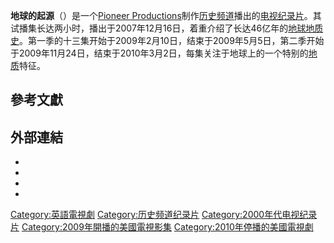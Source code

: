 {{Infobox television
| show_name          = How the Earth Was Made
| image              = [[File:htewm.jpg|230px]]
| genre              = [[紀錄片|紀錄片]]
| narrated           = Corey Johnson<br />Jonathan Keeble
| composer           = [[Tim_Garland|Tim Garland]]
| country            = 美国
| language           = 英语
| num_seasons        = 2
| num_episodes       = 26 + 1试播集
| executive_producer = Stuart Carter<br />Stephen Marsh<br />Susan Werbe
| runtime            = 45 分钟
| company            = [[Pioneer_Productions|Pioneer Productions]]
| distributor        = [[A+E電視網|A+E電視網]]
| channel            = [[历史频道|历史频道]]
| first_aired        = {{start date|2009|2|10}}
| last_aired         = {{end date|2010|3|2}}
| website            = https://web.archive.org/web/20091028002815/http://www.history.com/content/how-the-earth-was-made
| production_website = http://www.pioneertv.com/
}}
'''地球的起源'''（{{lang-en|''How the Earth Was Made''}}）是一个[[Pioneer_Productions|Pioneer Productions]]制作[[历史频道|历史频道]]播出的[[电视节目|电视]][[纪录片|纪录片]]。其试播集长达两小时，播出于2007年12月16日，着重介绍了长达46亿年的[[地球地质史|地球地质史]]。第一季的十三集开始于2009年2月10日，结束于2009年5月5日，第二季开始于2009年11月24日，结束于2010年3月2日，每集关注于地球上的一个特别的[[地质学|地质]]特征。

==參考文獻==
{{reflist|2}}
==外部連結==
* {{official website|http://www.history.com/content/how-the-earth-was-made}}
* {{imdb title|1267170|How the Earth Was Made|(2007 special)}}
* {{imdb title|1591535|How the Earth Was Made|(series)}}
* {{cite news|title=Little-Known Island Focus of Documentary|url=http://www.theoaklandpress.com/articles/2009/01/05/news/doc4961df1b72268095858439.txt|first=Bob|last=Gross|date=January 5, 2009|accessdate=November 9, 2009|work=[[The_Oakland_Press|The Oakland Press]]|archive-url=https://web.archive.org/web/20120228190944/http://www.theoaklandpress.com/articles/2009/01/05/news/doc4961df1b72268095858439.txt|archive-date=2012-02-28|dead-url=yes}}

{{历史频道电视节目}}

{{DEFAULTSORT:How the Earth Was Made}}
[[Category:英語電視劇|Category:英語電視劇]]
[[Category:历史频道纪录片|Category:历史频道纪录片]]
[[Category:2000年代电视纪录片|Category:2000年代电视纪录片]]
[[Category:2009年開播的美國電視影集|Category:2009年開播的美國電視影集]]
[[Category:2010年停播的美國電視劇|Category:2010年停播的美國電視劇]]